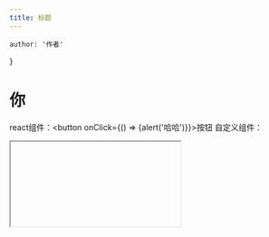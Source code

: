 ---
title: 标题
---

    author: '作者'
}

# 你

react组件：<button onClick={() => {alert('哈哈')}}>按钮</button>
自定义组件：<Counter/>
<iframe src="javascript:alert('xss')"/>

## 目录

## 好

自动链接：https://www.mdxjs.cn
[手动链接](https://www.mdxjs.cn)

~下标~[^为什么]^上标^~~删除~~

[^为什么]: 给remark-gfm关掉了singleTilde

```javascript
console.log('这是一段js代码')
```

$\|$^[这玩意儿很容易渲染错]

$$
\KaTeX
$$

```mermaid
graph
    a --> b
```

## 世

<blockquote>

    html blockquote

    > <ruby>html ruby<rp>（</rp><rt>嵌套引用</rt><rp>）</rp></ruby>

</blockquote>

### 界

1. a
2. b

- a
- b

* [ ] 待办
* [x] 已办

| a | b |
|---|---|
